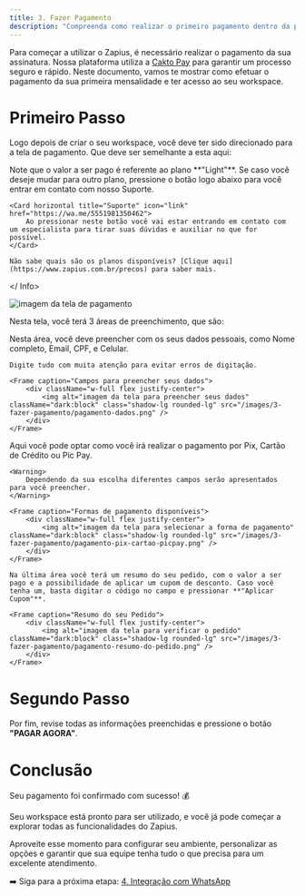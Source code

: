 ```yaml
---
title: 3. Fazer Pagamento
description: "Compreenda como realizar o primeiro pagamento dentro da plataforma."
---
```


Para começar a utilizar o Zapius, é necessário realizar o pagamento da sua assinatura. Nossa plataforma utiliza a [Cakto Pay](https://cakto.com.br/?source=googleads&gad_source=1&gclid=CjwKCAiA8Lu9BhA8EiwAag16b5jFnyUDonzqW-1gsaFRpBNm0Upj0g1hRZAfYIZ5x-EHWeX-N5NouBoCGYgQAvD_BwE) para garantir um processo seguro e rápido. Neste documento, vamos te mostrar como efetuar o pagamento da sua primeira mensalidade e ter acesso ao seu workspace.

# Primeiro Passo

Logo depois de criar o seu workspace, você deve ter sido direcionado para a tela de pagamento. Que deve ser semelhante a esta aqui:

<Info>
    Note que o valor a ser pago é referente ao plano **"Light"**. Se caso você deseje mudar para outro plano, pressione o botão logo abaixo para você entrar em contato com nosso Suporte.

    <Card horizontal title="Suporte" icon="link" href="https://wa.me/5551981350462">
        Ao pressionar neste botão você vai estar entrando em contato com um especialista para tirar suas dúvidas e auxiliar no que for possível.
    </Card>

    Não sabe quais são os planos disponíveis? [Clique aqui](https://www.zapius.com.br/precos) para saber mais.

</ Info>

<Frame caption="Tela de Pagamento">
  <div className="w-full flex justify-center">
    <img
      alt="imagem da tela de pagamento"
      className="dark:block"
      class="shadow-lg rounded-lg"
      src="/images/3-fazer-pagamento/pagina-de-pagamento.png"
    />
  </div>
</Frame>

Nesta tela, você terá 3 áreas de preenchimento, que são:

<Steps>
  <Step title="Seus Dados">
    Nesta área, você deve preencher com os seus dados pessoais, como Nome completo, Email, CPF, e Celular. 
    
    Digite tudo com muita atenção para evitar erros de digitação.

    <Frame caption="Campos para preencher seus dados">
        <div className="w-full flex justify-center">
            <img alt="imagem da tela para preencher seus dados" className="dark:block" class="shadow-lg rounded-lg" src="/images/3-fazer-pagamento/pagamento-dados.png" />
        </div>
    </Frame>

  </Step>
  <Step title="Pagamento">
    Aqui você pode optar como você irá realizar o pagamento por Pix, Cartão de Crédito ou Pic Pay.

    <Warning>
        Dependendo da sua escolha diferentes campos serão apresentados para você preencher.
    </Warning>

    <Frame caption="Formas de pagamento disponíveis">
        <div className="w-full flex justify-center">
            <img alt="imagem da tela para selecionar a forma de pagamento" className="dark:block" class="shadow-lg rounded-lg" src="/images/3-fazer-pagamento/pagamento-pix-cartao-picpay.png" />
        </div>
    </Frame>

  </Step>
  <Step title="Resumo do Pedido">
    
    Na última área você terá um resumo do seu pedido, com o valor a ser pago e a possibilidade de aplicar um cupom de desconto. Caso você tenha um, basta digitar o código no campo e pressionar **"Aplicar Cupom"**.

    <Frame caption="Resumo do seu Pedido">
        <div className="w-full flex justify-center">
            <img alt="imagem da tela para verificar o pedido" className="dark:block" class="shadow-lg rounded-lg" src="/images/3-fazer-pagamento/pagamento-resumo-do-pedido.png" />
        </div>
    </Frame>

  </Step>
</Steps>

# Segundo Passo

Por fim, revise todas as informações preenchidas e pressione o botão **"PAGAR AGORA"**.

# Conclusão

Seu pagamento foi confirmado com sucesso! 💰 

Seu workspace está pronto para ser utilizado, e você já pode começar a explorar todas as funcionalidades do Zapius.

Aproveite esse momento para configurar seu ambiente, personalizar as opções e garantir que sua equipe tenha tudo o que precisa para um excelente atendimento.

➡️ Siga para a próxima etapa: [4. Integração com WhatsApp](/primeiros-passos/4-integracao-com-whatsapp)
